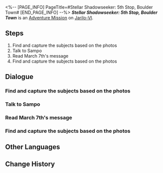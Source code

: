 <%-- [PAGE_INFO]
PageTitle=#Stellar Shadowseeker: 5th Stop, Boulder Town#
[END_PAGE_INFO] --%>
{{Stub|Dialogue.}}
{{Mission Infobox
|id            = 8002104
|title         = 
|image         = <!--Mission Stellar Shadowseeker: 5th Stop, Boulder Town.png-->
|type          = Adventure
|event_name    = 
|chapter       = 
|requirements  = 
* Reach [[Trailblaze Level]] 21
* [[Adventure Mission]] ''[[Stellar Shadowseeker: 4th Stop, Administrative District]]'' completed
|summary       = <!--official mission summary from Fate's Atlas-->
|characters    = Hook; Sampo; Trailblazer
|startLocation = [[Jarilo-VI]] - [[Boulder Town]]
|world         = Jarilo-VI
|area          = Boulder Town
|prev          = Stellar Shadowseeker: 4th Stop, Administrative District
|next          = Stellar Shadowseeker: 6th Stop, Rivet Town
|exp           = 
|credits       = 
|stellarJade   = 
|other         = 
}}
'''''Stellar Shadowseeker: 5th Stop, Boulder Town''''' is an [[Adventure Mission]] on [[Jarilo-VI]].

==Steps==
# Find and capture the subjects based on the photos
# Talk to Sampo
# Read March 7th's message
# Find and capture the subjects based on the photos

<!--
==Gameplay Notes==

--><!--
==Trial Character==

-->
==Dialogue==
{{Stub Dialogue}}
===Find and capture the subjects based on the photos===
{{Mission Description|type=adventure|location=Boulder Town|The shadowy object in the photo looks somewhat familiar. It must be something from Boulder Town...}}
{{Dialogue Start}}
:{{tx}}
{{Dialogue End}}

===Talk to Sampo===
{{Dialogue Start}}
:{{tx}}
{{Dialogue End}}

===Read March 7th's message===
{{Dialogue Start}}
:{{tx}}
{{Dialogue End}}

===Find and capture the subjects based on the photos===
{{Dialogue Start}}
:{{tx}}
{{Dialogue End}}

==Other Languages==
{{Other Languages
|en   = Stellar Shadowseeker: 5th Stop, Boulder Town
|zhs  = 星旅寻影•第五站•磐岩镇
|zht  = 星旅尋影•第五站•磐岩鎮
|ja   = 星々の影を探して・5駅目・ボルダータウン
|ko   = 그림자를 찾는 별의 여정•다섯 번째 역•볼더 타운
|es   = Fotografías estelares, 5.ª parada: Villarroca
|fr   = Sur la piste des ombres des étoiles&nbsp;: 5e arrêt, Ville de Boulder
|ru   = Искатели теней: Пятая остановка - Камнеград
|th   = ท่องดาราเฟ้นเงา: สถานีที่ 5 - Boulder Town
|vi   = Tìm Ảnh Hành Trình Sao: Trạm Thứ 5, Thị Trấn Boulder
|de   = Stellarer Schattensucher: Fünfter Halt &ndash; Felsenstadt
|id   = Penjelajah Bayangan Bintang: Perhentian 5 - Boulder Town
|pt   = Sombrio Estelar: 5ª Parada, Vila do Rochedo
}}

==Change History==
{{Change History|1.5}}
